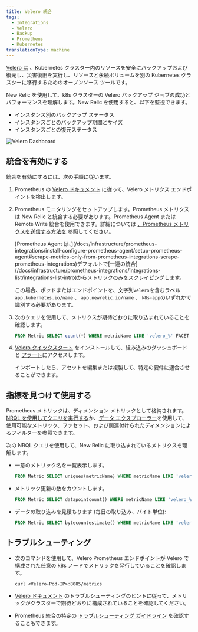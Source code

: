 ```yaml
---
title: Velero 統合
tags:
  - Integrations
  - Velero
  - Backup
  - Prometheus
  - Kubernetes
translationType: machine
---
```



[Velero は](https://velero.io/) 、Kubernetes クラスター内のリソースを安全にバックアップおよび復元し、災害復旧を実行し、リソースと永続ボリュームを別の Kubernetes クラスターに移行するためのオープンソース ツールです。

New Relic を使用して、k8s クラスターの Velero バックアップ ジョブの成功とパフォーマンスを理解します。New Relic を使用すると、以下を監視できます。

* インスタンス別のバックアップ ステータス
* インスタンスごとのバックアップ期間とサイズ
* インスタンスごとの復元ステータス

<img
  title="Velero Dashboard"
  alt="Velero Dashboard"
  src={kubernetesVeleroDashboard}
/>

## 統合を有効にする

統合を有効にするには、次の手順に従います。

1. Prometheus の [Velero ドキュメント](https://velero.io/docs/main/run-locally/#3-start-the-velero-server-locally) に従って、Velero メトリクス エンドポイントを検出します。

2. Prometheus モニタリングをセットアップします。Prometheus メトリクスは New Relic と統合する必要があります。Prometheus Agent または Remote Write 統合を使用できます。詳細については [、Prometheus メトリクスを送信する方法を](/docs/infrastructure/prometheus-integrations/get-started/send-prometheus-metric-data-new-relic/) 参照してください。

   <Callout variant="important">
     [Prometheus Agent は、](/docs/infrastructure/prometheus-integrations/install-configure-prometheus-agent/setup-prometheus-agent#scrape-metrics-only-from-prometheus-integrations-scrape-prometheus-integrations)デフォルトで[一連の統合](/docs/infrastructure/prometheus-integrations/integrations-list/integrations-list-intro)からメトリックのみをスクレイピングします。

     この場合、ポッドまたはエンドポイントを、文字列`velero`を含むラベル`app.kubernetes.io/name` 、 `app.newrelic.io/name` 、 `k8s-app`のいずれかで識別する必要があります。
   </Callout>

3. 次のクエリを使用して、メトリクスが期待どおりに取り込まれていることを確認します。

   ```sql
   FROM Metric SELECT count(*) WHERE metricName LIKE 'velero_%' FACET metricName LIMIT MAX
   ```

4. [Velero クイックスタート](https://newrelic.com/instant-observability/velero-prometheus) をインストールして、組み込みのダッシュボードと [アラート](/docs/alerts-applied-intelligence/new-relic-alerts/learn-alerts/introduction-alerts/)にアクセスします。

   インポートしたら、アセットを編集または複製して、特定の要件に適合させることができます。

## 指標を見つけて使用する

Prometheus メトリックは、ディメンション メトリックとして格納されます。[NRQL を使用してクエリを実行する](/docs/telemetry-data-platform/get-data/apis/query-metric-data-type/)か、[データ エクスプローラー](/docs/query-your-data/explore-query-data/browse-data/introduction-data-explorer/)を使用して、使用可能なメトリック、ファセット、および関連付けられたディメンションによるフィルターを参照できます。

次の NRQL クエリを使用して、New Relic に取り込まれているメトリクスを理解します。

* 一意のメトリック名を一覧表示します。

  ```sql
  FROM Metric SELECT uniques(metricName) WHERE metricName LIKE 'velero_%' LIMIT MAX
  ```

* メトリック更新の数をカウントします。

  ```sql
  FROM Metric SELECT datapointcount() WHERE metricName LIKE 'velero_%' LIMIT MAX
  ```

* データの取り込みを見積もります (毎日の取り込み、バイト単位):

  ```sql
  FROM Metric SELECT bytecountestimate() WHERE metricName LIKE 'velero_%' SINCE 1 day ago
  ```

## トラブルシューティング

* 次のコマンドを使用して、Velero Prometheus エンドポイントが Velero で構成された任意の k8s ノードでメトリックを発行していることを確認します。

  ```
  curl <Velero-Pod-IP>:8085/metrics
  ```

* [Velero ドキュメント](https://velero.io/docs/main/troubleshooting/#velero-is-not-publishing-prometheus-metrics) のトラブルシューティングのヒントに従って、メトリックがクラスターで期待どおりに構成されていることを確認してください。

* Prometheus 統合の特定の [トラブルシューティング ガイドライン](/docs/infrastructure/prometheus-integrations/install-configure-prometheus-agent/troubleshooting-guide/) を確認することもできます。